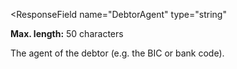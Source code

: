 <ResponseField
  name="DebtorAgent"
  type="string"
>
**Max. length:** 50 characters

The agent of the debtor (e.g. the BIC or bank code).
</ResponseField>